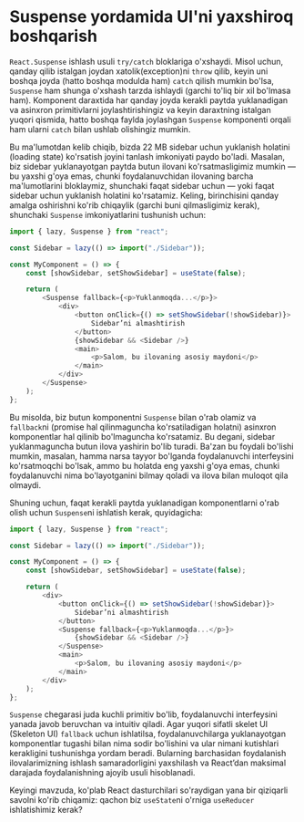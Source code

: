 # Suspense yordamida UI'ni yaxshiroq boshqarish

`React.Suspense` ishlash usuli `try/catch` bloklariga o'xshaydi. Misol uchun, qanday qilib istalgan joydan xatolik(exception)ni `throw` qilib, keyin uni boshqa joyda (hatto boshqa modulda ham) `catch` qilish mumkin bo'lsa, `Suspense` ham shunga o'xshash tarzda ishlaydi (garchi to'liq bir xil bo'lmasa ham). Komponent daraxtida har qanday joyda kerakli paytda yuklanadigan va asinxron primitivlarni joylashtirishingiz va keyin daraxtning istalgan yuqori qismida, hatto boshqa faylda joylashgan `Suspense` komponenti orqali ham ularni `catch` bilan ushlab olishingiz mumkin.

Bu ma'lumotdan kelib chiqib, bizda 22 MB sidebar uchun yuklanish holatini (loading state) ko'rsatish joyini tanlash imkoniyati paydo bo'ladi. Masalan, biz sidebar yuklanayotgan paytda butun ilovani ko'rsatmasligimiz mumkin — bu yaxshi g'oya emas, chunki foydalanuvchidan ilovaning barcha ma'lumotlarini bloklaymiz, shunchaki faqat sidebar uchun — yoki faqat sidebar uchun yuklanish holatini ko'rsatamiz. Keling, birinchisini qanday amalga oshirishni ko'rib chiqaylik (garchi buni qilmasligimiz kerak), shunchaki `Suspense` imkoniyatlarini tushunish uchun:
``` js copy
import { lazy, Suspense } from "react";

const Sidebar = lazy(() => import("./Sidebar"));

const MyComponent = () => {
    const [showSidebar, setShowSidebar] = useState(false);

    return (
        <Suspense fallback={<p>Yuklanmoqda...</p>}>
            <div>
                <button onClick={() => setShowSidebar(!showSidebar)}>
                    Sidebar’ni almashtirish
                </button>
                {showSidebar && <Sidebar />}
                <main>
                    <p>Salom, bu ilovaning asosiy maydoni</p>
                </main>
            </div>
        </Suspense>
    );
};
```
            
Bu misolda, biz butun komponentni `Suspense` bilan o'rab olamiz va `fallback`ni (promise hal qilinmaguncha ko'rsatiladigan holatni) asinxron komponentlar hal qilinib bo'lmaguncha ko'rsatamiz. Bu degani, sidebar yuklanmaguncha butun ilova yashirin bo'lib turadi. Ba'zan bu foydali bo'lishi mumkin, masalan, hamma narsa tayyor bo'lganda foydalanuvchi interfeysini ko'rsatmoqchi bo'lsak, ammo bu holatda eng yaxshi g'oya emas, chunki foydalanuvchi nima bo'layotganini bilmay qoladi va ilova bilan muloqot qila olmaydi.

Shuning uchun, faqat kerakli paytda yuklanadigan komponentlarni o'rab olish uchun `Suspense`ni ishlatish kerak, quyidagicha:
``` js copy
import { lazy, Suspense } from "react";

const Sidebar = lazy(() => import("./Sidebar"));

const MyComponent = () => {
    const [showSidebar, setShowSidebar] = useState(false);

    return (
        <div>
            <button onClick={() => setShowSidebar(!showSidebar)}>
                Sidebar’ni almashtirish
            </button>
            <Suspense fallback={<p>Yuklanmoqda...</p>}>
                {showSidebar && <Sidebar />}
            </Suspense>
            <main>
                <p>Salom, bu ilovaning asosiy maydoni</p>
            </main>
        </div>
    );
};
```

`Suspense` chegarasi juda kuchli primitiv bo'lib, foydalanuvchi interfeysini yanada javob beruvchan va intuitiv qiladi. Agar yuqori sifatli skelet UI (Skeleton UI) `fallback` uchun ishlatilsa, foydalanuvchilarga yuklanayotgan komponentlar tugashi bilan nima sodir bo'lishini va ular nimani kutishlari kerakligini tushunishga yordam beradi. Bularning barchasidan foydalanish ilovalarimizning ishlash samaradorligini yaxshilash va React’dan maksimal darajada foydalanishning ajoyib usuli hisoblanadi.

Keyingi mavzuda, ko'plab React dasturchilari so'raydigan yana bir qiziqarli savolni ko'rib chiqamiz: qachon biz `useState`ni o'rniga `useReducer` ishlatishimiz kerak?